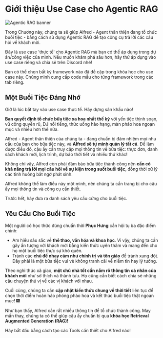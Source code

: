 # Giới thiệu Use Case cho Agentic RAG

![Agentic RAG banner](https://huggingface.co/datasets/agents-course/course-images/resolve/main/en/unit3/agentic-rag/thumbnail.jpg)

Trong Chương này, chúng ta sẽ giúp Alfred - Agent thân thiện đang tổ chức buổi tiệc - bằng cách sử dụng Agentic RAG để tạo công cụ trả lời các câu hỏi về khách mời.

<Tip>
Đây là use case 'thực tế' cho Agentic RAG mà bạn có thể áp dụng trong dự án/công việc của mình. Nếu muốn khám phá sâu hơn, hãy thử áp dụng vào use case riêng và chia sẻ trên Discord nhé!
</Tip>

Bạn có thể chọn bất kỳ framework nào đã đề cập trong khóa học cho use case này. Chúng mình cung cấp code mẫu cho từng framework trong các tab riêng.

## Một Buổi Tiệc Đáng Nhớ

Giờ là lúc bắt tay vào use case thực tế. Hãy dựng sân khấu nào!

**Bạn quyết định tổ chức bữa tiệc xa hoa nhất thế kỷ** với yến tiệc thịnh soạn, vũ công quyến rũ, DJ nổi tiếng, thức uống hảo hạng, màn pháo hoa ngoạn mục và nhiều hơn thế nữa.

Alfred - Agent thân thiện của chúng ta - đang chuẩn bị đảm nhiệm mọi nhu cầu của bạn cho bữa tiệc này, và **Alfred sẽ tự mình quản lý tất cả**. Để làm được điều đó, cậu ấy cần truy cập mọi thông tin về bữa tiệc: thực đơn, danh sách khách mời, lịch trình, dự báo thời tiết và nhiều thứ khác!

Không chỉ vậy, Alfred còn phải đảm bảo bữa tiệc thành công nên **cần có khả năng trả lời mọi câu hỏi về sự kiện trong suốt buổi tiệc**, đồng thời xử lý các tình huống bất ngờ phát sinh.

Alfred không thể làm điều này một mình, nên chúng ta cần trang bị cho cậu ấy mọi thông tin và công cụ cần thiết.

Trước hết, hãy đưa ra danh sách yêu cầu cứng cho buổi tiệc.

## Yêu Cầu Cho Buổi Tiệc

Một người có học thức đúng chuẩn thời **Phục Hưng** cần hội tụ ba đặc điểm chính:
- Am hiểu sâu sắc về **thể thao, văn hóa và khoa học**. Vì vậy, chúng ta cần gây ấn tượng với khách mời bằng kiến thức uyên thâm và mang đến cho họ một buổi tiệc thực sự khó quên.
- Tránh các **chủ đề nhạy cảm như chính trị và tôn giáo** để tránh xung đột. Đây phải là một bữa tiệc vui vẻ không tranh cãi về niềm tin hay lý tưởng.

Theo nghi thức xã giao, **một chủ nhà tốt cần nắm rõ thông tin cá nhân của khách mời** như sở thích và thành tựu. Họ cũng cần biết cách chia sẻ những câu chuyện thú vị về các vị khách với nhau.

Cuối cùng, chúng ta cần **cập nhật kiến thức chung về thời tiết** liên tục để chọn thời điểm hoàn hảo phóng pháo hoa và kết thúc buổi tiệc thật ngoạn mục! 🎆

Như bạn thấy, Alfred cần rất nhiều thông tin để tổ chức thành công. May mắn thay, chúng ta có thể giúp cậu ấy chuẩn bị qua **khóa học Retrieval Augmented Generation (RAG)!**

Hãy bắt đầu bằng cách tạo các Tools cần thiết cho Alfred nào!